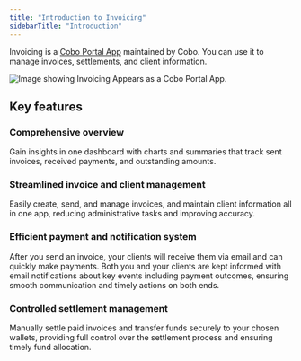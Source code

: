 ```yaml
---
title: "Introduction to Invoicing"
sidebarTitle: "Introduction"
---
```

Invoicing is a [Cobo Portal App](/en/portal/portal-apps/introduction) maintained by Cobo. You can use it to manage invoices, settlements, and client information.

<img src="/en/images/portal-apps/invoicing/invoicing-in-app-store.png" className="screenshot_modal" alt="Image showing Invoicing Appears as a Cobo Portal App."/>

## Key features

### Comprehensive overview

Gain insights in one dashboard with charts and summaries that track sent invoices, received payments, and outstanding amounts.

### Streamlined invoice and client management

Easily create, send, and manage invoices, and maintain client information all in one app, reducing administrative tasks and improving accuracy.

### Efficient payment and notification system

After you send an invoice, your clients will receive them via email and can quickly make payments. Both you and your clients are kept informed with email notifications about key events including payment outcomes, ensuring smooth communication and timely actions on both ends.

### Controlled settlement management

Manually settle paid invoices and transfer funds securely to your chosen wallets, providing full control over the settlement process and ensuring timely fund allocation.
